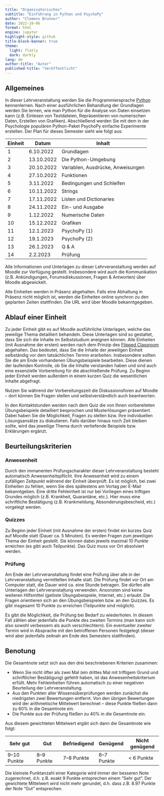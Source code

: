 ```yaml
---
title: "Organisatorisches"
subtitle: "Einführung in Python und PsychoPy"
author: "Clemens Brunner"
date: 2022-10-06
format: html
engine: jupyter
highlight-style: github
title-block-banner: true
theme:
  light: flatly
  dark: darkly
lang: de
author-title: "Autor"
published-title: "Veröffentlicht"
---
```


## Allgemeines

In dieser Lehrveranstaltung werden Sie die Programmiersprache [Python](https://www.python.org/) kennenlernen. Nach einer ausführlichen Behandlung der Grundlagen werden Sie lernen, wie man Python für die Analyse von Daten einsetzen kann (z.B. Einlesen von Textdateien, Repräsentieren von numerischen Daten, Erstellen von Grafiken). Abschließend werden Sie mit dem in der Psychologie populären Python-Paket PsychoPy einfache Experimente erstellen. Der Plan für dieses Semester sieht wie folgt aus:

| Einheit | Datum      | Inhalt                            |
|---------|------------|-----------------------------------|
| 1       | 6.10.2022  | Grundlagen                        |
| 2       | 13.10.2022 | Die Python-Umgebung               |
| 3       | 20.10.2022 | Variablen, Ausdrücke, Anweisungen |
| 4       | 27.10.2022 | Funktionen                        |
| 5       | 3.11.2022  | Bedingungen und Schleifen         |
| 6       | 10.11.2022 | Strings                           |
| 7       | 17.11.2022 | Listen und Dictionaries           |
| 8       | 24.11.2022 | Ein- und Ausgabe                  |
| 9       | 1.12.2022  | Numerische Daten                  |
| 10      | 15.12.2022 | Grafiken                          |
| 11      | 12.1.2023  | PsychoPy (1)                      |
| 12      | 19.1.2023  | PsychoPy (2)                      |
| 13      | 26.1.2023  | Q & A                             |
| 14      | 2.2.2023   | Prüfung                           |

Alle Informationen und Unterlagen zu dieser Lehrveranstaltung werden auf Moodle zur Verfügung gestellt. Insbesondere wird auch die Kommunikation (z.B. Ankündigungen, Forumsdiskussionen, Fragen & Antworten) über Moodle abgewickelt.

Alle Einheiten werden in Präsenz abgehalten. Falls eine Abhaltung in Präsenz nicht möglich ist, werden die Einheiten online synchron zu den geplanten Zeiten stattfinden. Die URL wird über Moodle bekanntgegeben.

## Ablauf einer Einheit

Zu jeder Einheit gibt es auf Moodle ausführliche Unterlagen, welche das jeweilige Thema detailliert behandeln. Diese Unterlagen sind so gestaltet, dass Sie sich die Inhalte im Selbststudium aneignen können. Alle Einheiten (mit Ausnahme der ersten) werden nach dem Prinzip des [Flipped Classroom](https://de.wikipedia.org/wiki/Umgedrehter_Unterricht) abgehalten. Das bedeutet, dass Sie die Inhalte der jeweiligen Einheit selbständig vor dem tatsächlichen Termin erarbeiten. Insbesondere sollten Sie die am Ende vorhandenen Übungsbeispiele bearbeiten. Diese dienen der laufenden Kontrolle, ob Sie die Inhalte verstanden haben und sind auch eine essenzielle Vorbereitung für die abschließende Prüfung. Zu Beginn jeder Einheit werden außerdem in einem kurzen Quiz die wesentlichen Inhalte abgefragt.

Nutzen Sie während der Vorbereitungszeit die Diskussionsforen auf Moodle -- dort können Sie Fragen stellen und selbstverständlich auch beantworten.

In den Kontaktstunden werden nach dem Quiz die von Ihnen vorbereiteten Übungsbeispiele detailliert besprochen und Musterlösungen präsentiert. Dabei haben Sie die Möglichkeit, Fragen zu stellen bzw. Ihre individuellen Lösungsansätze zu diskutieren. Falls darüber hinaus noch Zeit bleiben sollte, wird das jeweilige Thema durch vertiefende Beispiele bzw. Erklärungen ergänzt.

## Beurteilungskriterien

### Anwesenheit

Durch den immanenten Prüfungscharakter dieser Lehrveranstaltung besteht automatisch Anwesenheitspflicht. Ihre Anwesenheit wird zu einem zufälligen Zeitpunkt während der Einheit überprüft. Es ist möglich, bei zwei Einheiten zu fehlen, wenn Sie dies spätestens am Vortag per E-Mail bekanntgeben. Eine dritte Fehleinheit ist nur bei Vorliegen eines triftigen Grundes möglich (z.B. Krankheit, Quarantäne, etc.). Hier muss eine schriftliche Bestätigung (z.B. Krankmeldung, Absonderungsbescheid, etc.) vorgelegt werden.

### Quizzes

Zu Beginn jeder Einheit (mit Ausnahme der ersten) findet ein kurzes Quiz auf Moodle statt (Dauer ca. 5 Minuten). Es werden Fragen zum jeweiligen Thema der Einheit gestellt. Sie können dabei jeweils maximal 10 Punkte erreichen (es gibt auch Teilpunkte). Das Quiz muss vor Ort absolviert werden.

### Prüfung

Am Ende der Lehrveranstaltung findet eine Prüfung über alle in der Lehrveranstaltung vermittelten Inhalte statt. Die Prüfung findet vor Ort am Computer statt, die Dauer wird ca. eine Stunde betragen. Sie dürfen alle Unterlagen der Lehrveranstaltung verwenden. Ansonsten sind keine weiteren Hilfsmittel (gelöste Übungsbeispiele, Internet, etc.) erlaubt. Die Fragen orientieren sich an den Übungsbeispielen bzw. an den Quizzes. Es gibt insgesamt 10 Punkte zu erreichen (Teilpunkte sind möglich).

Es gibt die Möglichkeit, die Prüfung bei Bedarf zu wiederholen. In diesem Fall zählen aber jedenfalls die Punkte des zweiten Termins (man kann sich also sowohl verbessern als auch verschlechtern). Ein eventueller zweiter Termin wird in Absprache mit den betroffenen Personen festgelegt (dieser wird aber jedenfalls zeitnah am Ende des Semesters stattfinden).

## Benotung

Die Gesamtnote setzt sich aus den drei beschriebenen Kriterien zusammen:

-   Wenn Sie nicht öfter als zwei Mal (ein drittes Mal mit triftigem Grund und schriftlicher Bestätigung) gefehlt haben, ist das Anwesenheitskriterium erfüllt. Mehr Fehleinheiten führen automatisch zu einer negativen Beurteilung der Lehrveranstaltung.
-   Aus den Punkten aller Wissensüberprüfungen werden zunächst die niedrigsten zwei Bewertungen entfernt. Von den übrigen Bewertungen wird der arithmetische Mittelwert berechnet -- diese Punkte fließen dann zu 60% in die Gesamtnote ein.
-   Die Punkte aus der Prüfung fließen zu 40% in die Gesamtnote ein.

Aus diesem gewichteten Mittelwert ergibt sich dann die Gesamtnote wie folgt:

| Sehr gut     | Gut         | Befriedigend | Genügend    | Nicht genügend |
|--------------|-------------|--------------|-------------|----------------|
| 9--10 Punkte | 8--9 Punkte | 7--8 Punkte  | 6--7 Punkte | \< 6 Punkte    |

Die kleinste Punktanzahl einer Kategorie wird immer der besseren Note zugerechnet, d.h. z.B. exakt 9 Punkte entsprechen einem "Sehr gut". Der gewichtete Mittelwert wird nicht mehr gerundet, d.h. dass z.B. 8.97 Punkte der Note "Gut" entsprechen.
